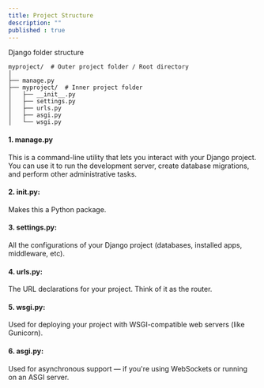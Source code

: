 ```yaml
---
title: Project Structure
description: ""
published : true
---
```


Django folder structure

```plaintext
myproject/  # Outer project folder / Root directory
│
├── manage.py
├── myproject/  # Inner project folder
│   ├── __init__.py
│   ├── settings.py
│   ├── urls.py
│   ├── asgi.py
│   └── wsgi.py
```

#### 1. manage.py

This is a command-line utility that lets you interact with your Django project. You can use it to run the development server, create database migrations, and perform other administrative tasks.

#### 2. __init__.py:
Makes this a Python package.

#### 3. settings.py:
All the configurations of your Django project (databases, installed apps, middleware, etc).

#### 4. urls.py:
The URL declarations for your project. Think of it as the router.

#### 5. wsgi.py:
Used for deploying your project with WSGI-compatible web servers (like Gunicorn).

#### 6. asgi.py:
Used for asynchronous support — if you're using WebSockets or running on an ASGI server.